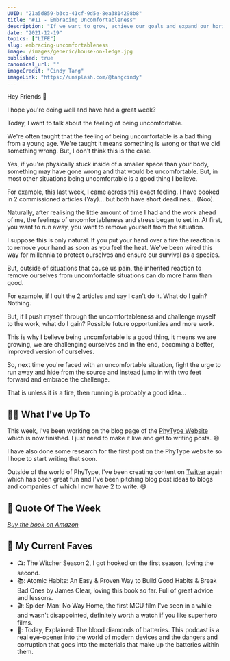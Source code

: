 ```yaml
---
UUID: "21a5d859-b3cb-41cf-9d5e-8ea3814298b8"
title: "#11 - Embracing Uncomfortableness"
description: "If we want to grow, achieve our goals and expand our horizons, we need to be comfortable with being uncomfortable. That's what I discuss this week."
date: "2021-12-19"
topics: ["LIFE"]
slug: embracing-uncomfortableness
image: /images/generic/house-on-ledge.jpg
published: true
canonical_url: ""
imageCredit: "Cindy Tang"
imageLink: "https://unsplash.com/@tangcindy"
---
```


Hey Friends 👋

I hope you're doing well and have had a great week?

Today, I want to talk about the feeling of being uncomfortable.

We're often taught that the feeling of being uncomfortable is a bad thing from a young age. We're taught it means something is wrong or that we did something wrong. But, I don't think this is the case.

Yes, if you're physically stuck inside of a smaller space than your body, something may have gone wrong and that would be uncomfortable. But, in most other situations being uncomfortable is a good thing I believe.

For example, this last week, I came across this exact feeling. I have booked in 2 commissioned articles (Yay)... but both have short deadlines... (Noo).

Naturally, after realising the little amount of time I had and the work ahead of me, the feelings of uncomfortableness and stress began to set in. At first, you want to run away, you want to remove yourself from the situation.

I suppose this is only natural. If you put your hand over a fire the reaction is to remove your hand as soon as you feel the heat. We've been wired this way for millennia to protect ourselves and ensure our survival as a species.

But, outside of situations that cause us pain, the inherited reaction to remove ourselves from uncomfortable situations can do more harm than good.

For example, if I quit the 2 articles and say I can't do it. What do I gain? Nothing.

But, if I push myself through the uncomfortableness and challenge myself to the work, what do I gain? Possible future opportunities and more work.

This is why I believe being uncomfortable is a good thing, it means we are growing, we are challenging ourselves and in the end, becoming a better, improved version of ourselves.

So, next time you're faced with an uncomfortable situation, fight the urge to run away and hide from the source and instead jump in with two feet forward and embrace the challenge.

That is unless it is a fire, then running is probably a good idea...

## 🏃‍♂️ What I've Up To

This week, I've been working on the blog page of the [PhyType Website](https://phytype.com/) which is now finished. I just need to make it live and get to writing posts. 😅

I have also done some research for the first post on the PhyType website so I hope to start writing that soon.

Outside of the world of PhyType, I've been creating content on [Twitter](https://twitter.com/MrConerMurphy/) again which has been great fun and I've been pitching blog post ideas to blogs and companies of which I now have 2 to write. 😄

## 💬 Quote Of The Week

<BlockQuoteAuthor
  quote="...absence of evidence is not evidence of absence."
  caption="Quote from Why We Sleep by Matthew Walker"
/>

[_Buy the book on Amazon_](https://www.amazon.co.uk/Why-We-Sleep-Science-Dreams/dp/0141983760)

## 💯 My Current Faves

- 📺: The Witcher Season 2, I got hooked on the first season, loving the second.
- 📚: Atomic Habits: An Easy & Proven Way to Build Good Habits & Break Bad Ones by James Clear, loving this book so far. Full of great advice and lessons.
- 🎬: Spider-Man: No Way Home, the first MCU film I've seen in a while and wasn't disappointed, definitely worth a watch if you like superhero films.
- 🎤: Today, Explained: The blood diamonds of batteries. This podcast is a real eye-opener into the world of modern devices and the dangers and corruption that goes into the materials that make up the batteries within them.
